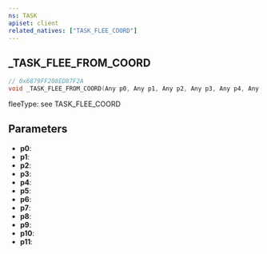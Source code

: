 ```yaml
---
ns: TASK
apiset: client
related_natives: ["TASK_FLEE_COORD"]
---
```

## _TASK_FLEE_FROM_COORD

```c
// 0x6879FF208ED87F2A
void _TASK_FLEE_FROM_COORD(Any p0, Any p1, Any p2, Any p3, Any p4, Any p5, Any p6, Any p7, Any p8, Any p9, Any p10, Any p11);
```

fleeType: see TASK_FLEE_COORD

## Parameters
* **p0**:
* **p1**:
* **p2**:
* **p3**:
* **p4**:
* **p5**:
* **p6**:
* **p7**:
* **p8**:
* **p9**:
* **p10**:
* **p11**: